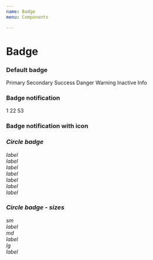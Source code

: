 ```yaml
---
name: Badge
menu: Components

---
```


# Badge

### Default badge

<Playground>
<span className="badge badge-primary mr-2">Primary</span>
<span className="badge badge-secondary mr-2">Secondary</span>
<span className="badge badge-success mr-2">Success</span>
<span className="badge badge-danger mr-2">Danger</span>
<span className="badge badge-warning mr-2">Warning</span>
<span className="badge badge-inactive mr-2">Inactive</span>
<span className="badge badge-info">Info</span>
</Playground>

### Badge notification
<Playground>
<span className="badge badge-notification mr-2">1</span>
<span className="badge badge-notification mr-2">22</span>
<span className="badge badge-notification mr-2">53</span>
</Playground>


### Badge notification with icon
<Playground>
  <span className="badge badge-notification-dot">
    <span className="badge-circle badge-circle-sm badge-danger"/>
    <i className="mi mi-bell" aria-hidden="true" /> 
  </span>
</Playground>

### Circle badge

<Playground>
<div className="badge-circle-wrapper">
  <span className="badge-circle badge-success"></span>
  <span className="badge-label">label</span>
</div>
<div className="badge-circle-wrapper">
  <span className="badge-circle badge-danger"></span>
  <span className="badge-label">label</span>
</div>
<div className="badge-circle-wrapper">
  <span className="badge-circle badge-warning"></span>
  <span className="badge-label">label</span>
</div>
<div className="badge-circle-wrapper">
  <span className="badge-circle badge-primary"></span>
  <span className="badge-label">label</span>
</div>
<div className="badge-circle-wrapper">
  <span className="badge-circle badge-secondary"></span>
  <span className="badge-label">label</span>
</div>
<div className="badge-circle-wrapper">
  <span className="badge-circle badge-inactive"></span>
  <span className="badge-label">label</span>
</div>
<div className="badge-circle-wrapper">
  <span className="badge-circle badge-info"></span>
  <span className="badge-label">label</span>
</div>
</Playground>

### Circle badge - sizes
<Playground>
<div className="d-flex align-items-center">

  <div className="pr-4">
  sm
  <div className="badge-circle-wrapper">
    <span className="badge-circle badge-circle-sm badge-success"></span>
    <span className="badge-label">label</span>
  </div>
  </div>

<div className="pr-4">
  md
  <div className="badge-circle-wrapper">
    <span className="badge-circle badge-circle-md badge-success"></span>
    <span className="badge-label">label</span>
  </div>
</div>

  <div className="pr-4">
    lg
    <div className="badge-circle-wrapper">
      <span className="badge-circle badge-circle-lg badge-success"></span>
      <span className="badge-label">label</span>
    </div>
  </div>

</div>
</Playground>
